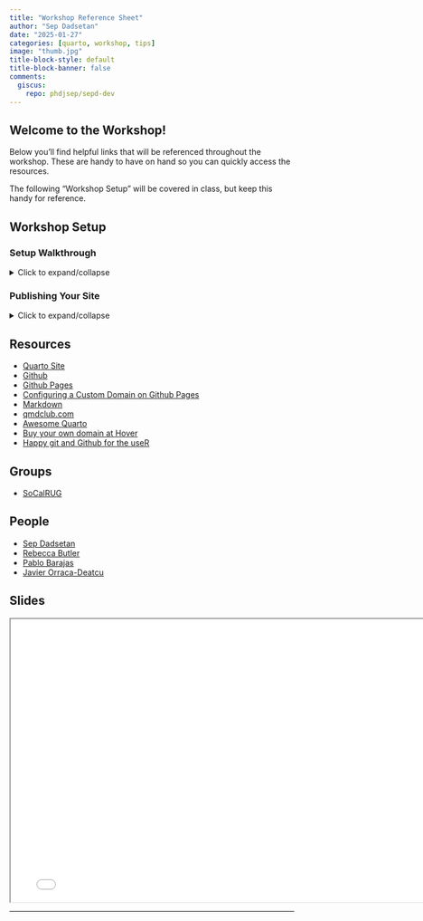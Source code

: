 ```yaml
---
title: "Workshop Reference Sheet"
author: "Sep Dadsetan"
date: "2025-01-27"
categories: [quarto, workshop, tips]
image: "thumb.jpg"
title-block-style: default
title-block-banner: false
comments:
  giscus: 
    repo: phdjsep/sepd-dev
---
```


## Welcome to the Workshop!

Below you'll find helpful links that will be referenced throughout the workshop. These are handy to have on hand so you can quickly access the resources.

::: {.callout-note}
The following "Workshop Setup" will be covered in class, but keep this handy for reference.
:::

## Workshop Setup

### Setup Walkthrough
<details>
  <summary>Click to expand/collapse</summary>
  
  1. Login in to your Github account

2. Navigate to the following template repo [Repo Template](https://github.com/phdjsep/gh-pages-quarto-portfolio-template)

3. Click on "Use this template" -> "Create new repo"

4. In "Repository name", give it the following `<username>.github.io`

5. "Create Repository"

6. Launch codespace (this will take a ~2.5 minutes)

7. Once ready...check that quarto is installed -> in terminal `quarto --version`

8. If good, type `quarto create` and you will see something like below:

```bash
(base) > quarto create
? Create › project
? Type › website
? Directory › ./
? Title (./) › "<Enter a title for your site>"
Creating project at ...:
  - Created _quarto.yml
  - Created index.qmd
  - Created about.qmd
  - Created styles.css
```

9. Run `quarto preview` to see a preview of your basic site!
  
</details>


### Publishing Your Site 

<details>
    <summary>Click to expand/collapse</summary>

We need to setup the Github repo to render the site from the `gh_pages` branch.

If it's a fresh repository, you won't have a `gh_pages` branch.
So, first we need to create an empty one. To do so, run the following code:

```bash
git checkout --orphan gh-pages
git reset --hard # make sure all changes are committed before running this!
git commit --allow-empty -m "Initialising gh-pages branch"
git push origin gh-pages
```

- After you finish this, go back to the main branch by running `git checkout main`.
This must be completed **before** you run `quarto publish`!

- Go to our Repo -> "Settings" -> Pages -> Create from branch and make sure `gh-pages` is selected.

Ta-da! 🎉 Site is published!

</details>


## Resources

- [Quarto Site](https://quarto.org)
- [Github](https://www.github.com)
- [Github Pages](https://pages.github.com/)
- [Configuring a Custom Domain on Github Pages](https://docs.github.com/en/pages/configuring-a-custom-domain-for-your-github-pages-site/managing-a-custom-domain-for-your-github-pages-site)
- [Markdown](https://www.markdownguide.org/)
- [qmdclub.com](https://www.qmdclub.com)
- [Awesome Quarto](https://github.com/mcanouil/awesome-quarto)
- [Buy your own domain at Hover](https://hover.com/uYAUiF80)
- [Happy git and Github for the useR](https://happygitwithr.com/)

## Groups

- [SoCalRUG](https://www.meetup.com/socal-rug/)

## People

- [Sep Dadsetan](https://www.linkedin.com/in/sepdadsetan/)
- [Rebecca Butler](https://www.linkedin.com/in/rebecca-butler-4b0166a0/)
- [Pablo Barajas](https://www.linkedin.com/in/pabloibarajas/)
- [Javier Orraca-Deatcu](https://www.linkedin.com/in/orraca/)

## Slides

```{=html}
<iframe width="780" height="500" src="presentation.html" title="Building Your Portfolio with Quarto"></iframe>
```

---

<script src="https://giscus.app/client.js"
        data-repo="phdjsep/sepd-dev"
        data-repo-id="R_kgDOIsJ6VA"
        data-category="General"
        data-category-id="DIC_kwDOIsJ6VM4CTVJc"
        data-mapping="pathname"
        data-strict="0"
        data-reactions-enabled="1"
        data-emit-metadata="0"
        data-input-position="top"
        data-theme="preferred_color_scheme"
        data-lang="en"
        data-loading="lazy"
        crossorigin="anonymous"
        async>
</script>